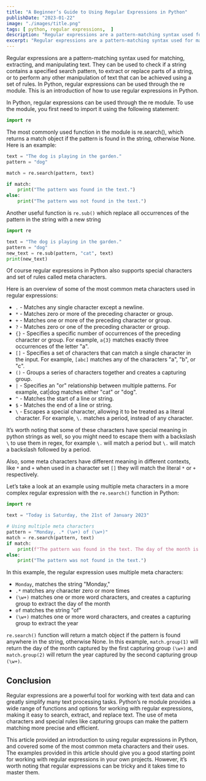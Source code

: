 ```yaml
---
title: "A Beginner’s Guide to Using Regular Expressions in Python"
publishDate: "2023-01-22"
image: "./images/title.png"
tags: [ python, regular expressions,  ]
description: "Regular expressions are a pattern-matching syntax used for matching, extracting, and manipulating text. They can be used to check if a string contains a specified search pattern, to extract or replace parts of a string, or to perform any other manipulation of text that can be achieved using a set of rules. In Python, regular expressions can be used through the re module. This is an introduction of how to use regular expressions in Python." 
excerpt: "Regular expressions are a pattern-matching syntax used for matching, extracting, and manipulating text. They can be used to check if a string contains a specified search pattern, to extract or replace parts of a string, or to perform any other manipulation of text that can be achieved using a set of rules. In Python, regular expressions can be used through the re module. This is an introduction of how to use regular expressions in Python."
---
```


Regular expressions are a pattern-matching syntax used for matching, extracting, and manipulating text. They can be used to check if a string contains a specified search pattern, to extract or replace parts of a string, or to perform any other manipulation of text that can be achieved using a set of rules. In Python, regular expressions can be used through the re module. This is an introduction of how to use regular expressions in Python.

In Python, regular expressions can be used through the re module. To use the module, you first need to import it using the following statement:

```python
import re
```

The most commonly used function in the module is re.search(), which returns a match object if the pattern is found in the string, otherwise None. Here is an example:

```python
text = "The dog is playing in the garden."
pattern = "dog"

match = re.search(pattern, text)

if match:
    print("The pattern was found in the text.")
else:
    print("The pattern was not found in the text.")
```

Another useful function is `re.sub()` which replace all occurrences of the pattern in the string with a new string

```python
import re

text = "The dog is playing in the garden."
pattern = "dog"
new_text = re.sub(pattern, "cat", text)
print(new_text)
```

Of course regular expressions in Python also supports special characters and set of rules called meta characters.

Here is an overview of some of the most common meta characters used in regular expressions:

* `.` - Matches any single character except a newline.
* `*` - Matches zero or more of the preceding character or group.
* `+` - Matches one or more of the preceding character or group.
* `?` - Matches zero or one of the preceding character or group.
* `{}` - Specifies a specific number of occurrences of the preceding character or group. For example, `a{3}` matches exactly three occurrences of the letter "a".
* `[]` - Specifies a set of characters that can match a single character in the input. For example, `[abc]` matches any of the characters "a", "b", or "c".
* `()` - Groups a series of characters together and creates a capturing group.
* `|` - Specifies an "or" relationship between multiple patterns. For example, cat|dog matches either "cat" or "dog".
* `^` - Matches the start of a line or string.
* `$` - Matches the end of a line or string.
* `\` - Escapes a special character, allowing it to be treated as a literal character. For example, `\.` matches a period, instead of any character.

It’s worth noting that some of these characters have special meaning in python strings as well, so you might need to escape them with a backslash `\` to use them in regex, for example `\.` will match a period but `\.` will match a backslash followed by a period.

Also, some meta characters have different meaning in different contexts, like `*` and `+` when used in a character set `[]` they will match the literal `*` or `+` respectively.

Let’s take a look at an example using multiple meta characters in a more complex regular expression with the `re.search()` function in Python:

```python
import re

text = "Today is Saturday, the 21st of January 2023"

# Using multiple meta characters
pattern = "Monday, .* (\w+) of (\w+)"
match = re.search(pattern, text)
if match:
    print(f"The pattern was found in the text. The day of the month is {match.group(1)} and the year is {match.group(2)}.")
else:
    print("The pattern was not found in the text.")
```

In this example, the regular expression uses multiple meta characters:

* `Monday`, matches the string "Monday,"
* `.*` matches any character zero or more times
* `(\w+)` matches one or more word characters, and creates a capturing group to extract the day of the month
* `of` matches the string "of"
* `(\w+)` matches one or more word characters, and creates a capturing group to extract the year
  
`re.search()` function will return a match object if the pattern is found anywhere in the string, otherwise None. In this example, `match.group(1)` will return the day of the month captured by the first capturing group `(\w+)` and `match.group(2)` will return the year captured by the second capturing group `(\w+)`.

## Conclusion

Regular expressions are a powerful tool for working with text data and can greatly simplify many text processing tasks. Python’s re module provides a wide range of functions and options for working with regular expressions, making it easy to search, extract, and replace text. The use of meta characters and special rules like capturing groups can make the pattern matching more precise and efficient.

This article provided an introduction to using regular expressions in Python, and covered some of the most common meta characters and their uses. The examples provided in this article should give you a good starting point for working with regular expressions in your own projects. However, it’s worth noting that regular expressions can be tricky and it takes time to master them.    

